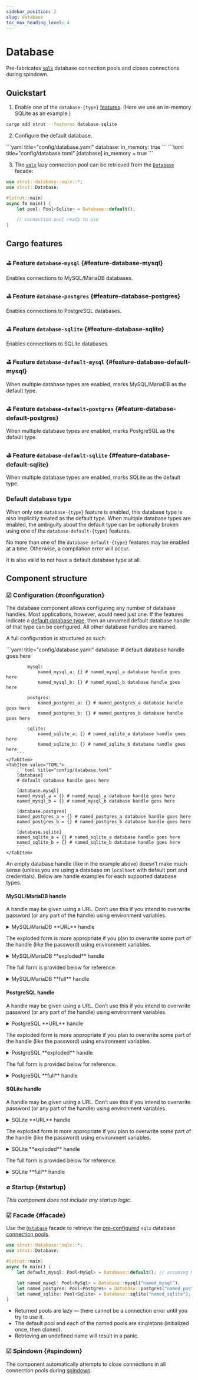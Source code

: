 ```yaml
---
sidebar_position: 2
slug: database
toc_max_heading_level: 4
---
```



# Database

[this-configuration]: #configuration
[this-cargo-features]: #cargo-features
[this-facade]: #facade
[this-default-database-type]: #default-database-type

[crates-io-sqlx]: https://crates.io/crates/sqlx

<!-- TODO: LINK BELOW IS BROKEN -->
[docs-rs-strut-database-facade]: https://docs.rs/strut/latest/strut/struct.Database.html
[docs-rs-sqlx-pool]: https://docs.rs/sqlx/latest/sqlx/struct.Pool.html
[docs-rs-strut-app-spindown]: https://docs.rs/strut/latest/strut/struct.AppSpindown.html

Pre-fabricates [`sqlx`][crates-io-sqlx] database connection pools and closes connections during spindown.

## Quickstart

1. Enable one of the `database-{type}` [features][this-cargo-features].
(Here we use an in-memory SQLite as an example.)

```bash
cargo add strut --features database-sqlite
```

2. Configure the default database.

<Tabs>
    <TabItem value="YAML">
        ```yaml title="config/database.yaml"
        database:
            in_memory: true
        ```
    </TabItem>
    <TabItem value="TOML">
        ```toml title="config/database.toml"
        [database]
        in_memory = true
        ```
    </TabItem>
</Tabs>

3. The [`sqlx`][crates-io-sqlx] lazy connection pool can be retrieved from the [`Database`][this-facade] facade:

```rust
use strut::database::sqlx::*;
use strut::Database;

#[strut::main]
async fn main() {
    let pool: Pool<Sqlite> = Database::default();

    // connection pool ready to use
}
```

## Cargo features

### ⛳︎ Feature `database-mysql` {#feature-database-mysql}

Enables connections to MySQL/MariaDB databases.

### ⛳︎ Feature `database-postgres` {#feature-database-postgres}

Enables connections to PostgreSQL databases.

### ⛳︎ Feature `database-sqlite` {#feature-database-sqlite}

Enables connections to SQLite databases.

### ⛳︎ Feature `database-default-mysql` {#feature-database-default-mysql}

When multiple database types are enabled, marks MySQL/MariaDB as the default type.

### ⛳︎ Feature `database-default-postgres` {#feature-database-default-postgres}

When multiple database types are enabled, marks PostgreSQL as the default type.

### ⛳︎ Feature `database-default-sqlite` {#feature-database-default-sqlite}

When multiple database types are enabled, marks SQLite as the default type.

### Default database type
When only one `database-{type}` feature is enabled, this database type is also implicitly treated as the default type.
When multiple database types are enabled, the ambiguity about the default type can be optionally broken using one of the `database-default-{type}` features.

No more than one of the `database-default-{type}` features may be enabled at a time.
Otherwise, a compilation error will occur.

It is also valid to not have a default database type at all.

## Component structure

### ☑︎ Configuration {#configuration}

The database component allows configuring any number of database handles.
Most applications, however, would need just one.
If the features indicate a [default database type][this-default-database-type], then an unnamed default database handle of that type can be configured.
All other database handles are named.

A full configuration is structured as such:

<Tabs>
    <TabItem value="YAML">
        ```yaml title="config/database.yaml"
        database:
            # default database handle goes here

            mysql:
                named_mysql_a: {} # named_mysql_a database handle goes here
                named_mysql_b: {} # named_mysql_b database handle goes here

            postgres:
                named_postgres_a: {} # named_postgres_a database handle goes here
                named_postgres_b: {} # named_postgres_b database handle goes here

            sqlite:
                named_sqlite_a: {} # named_sqlite_a database handle goes here
                named_sqlite_b: {} # named_sqlite_b database handle goes here
        ```
    </TabItem>
    <TabItem value="TOML">
        ```toml title="config/database.toml"
        [database]
        # default database handle goes here

        [database.mysql]
        named_mysql_a = {} # named_mysql_a database handle goes here
        named_mysql_b = {} # named_mysql_b database handle goes here

        [database.postgres]
        named_postgres_a = {} # named_postgres_a database handle goes here
        named_postgres_b = {} # named_postgres_b database handle goes here

        [database.sqlite]
        named_sqlite_a = {} # named_sqlite_a database handle goes here
        named_sqlite_b = {} # named_sqlite_b database handle goes here
        ```
    </TabItem>
</Tabs>

An empty database handle (like in the example above) doesn’t make much sense (unless you are using a database on `localhost` with default port and credentials).
Below are handle examples for each supported database types.

#### MySQL/MariaDB handle

A handle may be given using a URL.
Don’t use this if you intend to overwrite password (or any part of the handle) using environment variables.

<details>
    <summary>MySQL/MariaDB **URL** handle</summary>

    Various ways of configuring a MySQL/MariaDB handle as a URL:

    <Tabs>
        <TabItem value="YAML">
            ```yaml title="config/database.yaml"
            database:
                url: mysql://root:password@localhost:3306/default # assuming MySQL/MariaDB is the default type

                mysql: # two syntaxes below are equivalent
                    named_mysql_a: mysql://root:password@localhost:3306/named_mysql_a
                    named_mysql_b:
                        url: mysql://root:password@localhost:3306/named_mysql_b
            ```
        </TabItem>
        <TabItem value="TOML">
            ```toml title="config/database.toml"
            [database]
            url = "mysql://root:password@localhost:3306/default" # assuming MySQL/MariaDB is the default type

            # two syntaxes below are equivalent
            [database.mysql]
            named_mysql_a = "mysql://root:password@localhost:3306/named_mysql_a"

            [database.mysql.named_mysql_b]
            url = "mysql://root:password@localhost:3306/named_mysql_b"
            ```
        </TabItem>
    </Tabs>
</details>

The exploded form is more appropriate if you plan to overwrite some part of the handle (like the password) using environment variables.

<details>
    <summary>MySQL/MariaDB **exploded** handle</summary>

    Ways of configuring a MySQL/MariaDB handle in an exploded form:

    <Tabs>
        <TabItem value="YAML">
            ```yaml title="config/database.yaml"
            database:
                host: localhost
                port: 3306 # assuming MySQL/MariaDB is the default type
                database: default

                mysql:
                    named_mysql:
                        host: localhost
                        port: 3306
                        database: named_mysql
            ```
        </TabItem>
        <TabItem value="TOML">
            ```toml title="config/database.toml"
            [database]
            host = "localhost"
            port = 3306 # assuming MySQL/MariaDB is the default type
            database = "default"

            [database.mysql.named_mysql]
            host = "localhost"
            port = 3306
            database = "named_mysql"
            ```
        </TabItem>
    </Tabs>
</details>

The full form is provided below for reference.

<details>
    <summary>MySQL/MariaDB **full** handle</summary>

    <Tabs>
        <TabItem value="YAML">
            ```yaml title="config/database.yaml"
            database: # assuming MySQL/MariaDB is the default type
                host: localhost
                port: 3306
                username: root
                password: password
                database: db
                socket: /var/run/mysqld/mysqld.sock
                ssl_mode: preferred # disabled, preferred (default), required, verify_ca, verify_identity
                ssl_ca: /etc/ssl/certs/ca-certificates.crt # or inline starting with `-----BEGIN`
                ssl_client_cert: /etc/ssl/certs/client-cert.pem # as above
                ssl_client_key: /etc/ssl/private/client-key.pem # as above
                statement_cache_capacity: 100
                charset: utf8mb4
                collation: utf8mb4_unicode_ci
                log_settings:
                    statements_level: debug # off, error, warn, info, debug, trace
                    slow_statements_level: warn # as above
                    slow_statements_duration: 2s 500ms # parsed using `humantime` crate
                pipes_as_concat: true
                enable_cleartext_plugin: false
                no_engine_substitution: true
                timezone: +00:00
                set_names: true
                pool_options:
                    min_connections: 0
                    max_connections: 10
                    test_before_acquire: true
                    acquire_time_level: off # off, error, warn, info, debug, trace
                    acquire_slow_level: warn # as above
                    acquire_slow_threshold: 2s # parsed using `humantime` crate
                    acquire_timeout: 30s # as above
                    max_lifetime: 30min # as above
                    idle_timeout: 10min # as above
            ```
        </TabItem>
        <TabItem value="TOML">
            ```toml title="config/database.toml"
            [database] # assuming MySQL/MariaDB is the default type
            host = "localhost"
            port = 3306
            username = "root"
            password = "password"
            database = "db"
            socket = "/var/run/mysqld/mysqld.sock"
            ssl_mode = "preferred" # disabled, preferred (default), required, verify_ca, verify_identity
            ssl_ca = "/etc/ssl/certs/ca-certificates.crt" # or inline starting with `-----BEGIN`
            ssl_client_cert = "/etc/ssl/certs/client-cert.pem" # as above
            ssl_client_key = "/etc/ssl/private/client-key.pem" # as above
            statement_cache_capacity = 100
            charset = "utf8mb4"
            collation = "utf8mb4_unicode_ci"
            pipes_as_concat = true
            enable_cleartext_plugin = false
            no_engine_substitution = true
            timezone = "+00:00"
            set_names = true

            [database.log_settings]
            statements_level = "debug" # off, error, warn, info, debug, trace
            slow_statements_level = "warn" # as above
            slow_statements_duration = "2s 500ms" # parsed using `humantime` crate

            [database.pool_options]
            min_connections = 0
            max_connections = 10
            test_before_acquire = true
            acquire_time_level = "off" # off, error, warn, info, debug, trace
            acquire_slow_level = "warn" # as above
            acquire_slow_threshold = "2s" # parsed using `humantime` crate
            acquire_timeout = "30s" # as above
            max_lifetime = "30min" # as above
            idle_timeout = "10min" # as above
            ```
        </TabItem>
    </Tabs>
</details>

#### PostgreSQL handle

A handle may be given using a URL.
Don’t use this if you intend to overwrite password (or any part of the handle) using environment variables.

<details>
    <summary>PostgreSQL **URL** handle</summary>

    Various ways of configuring a PostgreSQL handle as a URL:

    <Tabs>
        <TabItem value="YAML">
            ```yaml title="config/database.yaml"
            database:
                url: postgresql://user:secret@localhost:5433/default # assuming PostgreSQL is the default type

                postgres: # two syntaxes below are equivalent
                    named_postgres_a: postgresql://user:secret@localhost:5433/named_postgres_a
                    named_postgres_b:
                        url: postgresql://user:secret@localhost:5433/named_postgres_b
            ```
        </TabItem>
        <TabItem value="TOML">
            ```toml title="config/database.toml"
            [database]
            url = "postgresql://user:secret@localhost:5433/default" # assuming PostgreSQL is the default type

            # two syntaxes below are equivalent
            [database.postgres]
            named_postgres_a = "postgresql://user:secret@localhost:5433/named_postgres_a"

            [database.postgres.named_postgres_b]
            url = "postgresql://user:secret@localhost:5433/named_postgres_b"
            ```
        </TabItem>
    </Tabs>
</details>

The exploded form is more appropriate if you plan to overwrite some part of the handle (like the password) using environment variables.

<details>
    <summary>PostgreSQL **exploded** handle</summary>

    Ways of configuring a PostgreSQL handle in an exploded form:

    <Tabs>
        <TabItem value="YAML">
            ```yaml title="config/database.yaml"
            database:
                host: localhost
                port: 5433 # assuming PostgreSQL is the default type
                database: default

                postgres:
                    named_postgres:
                        host: localhost
                        port: 5433
                        database: named_postgres
            ```
        </TabItem>
        <TabItem value="TOML">
            ```toml title="config/database.toml"
            [database]
            host = "localhost"
            port = 5433 # assuming PostgreSQL is the default type
            database = "default"

            [database.postgres.named_postgres]
            host = "localhost"
            port = 5433
            database = "named_postgres"
            ```
        </TabItem>
    </Tabs>
</details>

The full form is provided below for reference.

<details>
    <summary>PostgreSQL **full** handle</summary>

    <Tabs>
        <TabItem value="YAML">
            ```yaml title="config/database.yaml"
            database: # assuming PostgreSQL is the default type
                host: localhost
                port: 5433
                username: user
                password: secret
                database: db
                socket: /var/run/postgresql/.s.PGSQL.5432
                ssl_mode: prefer # disable, allow, prefer (default), require, verify_ca, verify_full
                ssl_root_cert: /etc/ssl/certs/ca-certificates.crt # or inline starting with `-----BEGIN`
                ssl_client_cert: /etc/ssl/certs/client-cert.pem # as above
                ssl_client_key: /etc/ssl/private/client-key.pem # as above
                statement_cache_capacity: 100
                application_name: my-app
                log_settings:
                    statements_level: debug # off, error, warn, info, debug, trace
                    slow_statements_level: warn # as above
                    slow_statements_duration: 2s 500ms # parsed using `humantime` crate
                extra_float_digits: 2
                options:
                    search_path: myschema,public
                pool_options:
                    min_connections: 0
                    max_connections: 10
                    test_before_acquire: true
                    acquire_time_level: off # off, error, warn, info, debug, trace
                    acquire_slow_level: warn # as above
                    acquire_slow_threshold: 2s # parsed using `humantime` crate
                    acquire_timeout: 30s # as above
                    max_lifetime: 30min # as above
                    idle_timeout: 10min # as above
            ```
        </TabItem>
        <TabItem value="TOML">
            ```toml title="config/database.toml"
            [database] # assuming PostgreSQL is the default type
            host = "localhost"
            port = 5433
            username = "user"
            password = "secret"
            database = "db"
            socket = "/var/run/postgresql/.s.PGSQL.5432"
            ssl_mode = "prefer" # disable, allow, prefer (default), require, verify_ca, verify_full
            ssl_root_cert = "/etc/ssl/certs/ca-certificates.crt" # or inline starting with `-----BEGIN`
            ssl_client_cert = "/etc/ssl/certs/client-cert.pem" # as above
            ssl_client_key = "/etc/ssl/private/client-key.pem" # as above
            statement_cache_capacity = 100
            application_name = "my-app"
            extra_float_digits = 2

            [database.log_settings]
            statements_level = "debug" # off, error, warn, info, debug, trace
            slow_statements_level = "warn" # as above
            slow_statements_duration = "2s 500ms" # parsed using `humantime` crate

            [database.options]
            search_path = "myschema,public"

            [database.pool_options]
            min_connections = 0
            max_connections = 10
            test_before_acquire = true
            acquire_time_level = "off" # off, error, warn, info, debug, trace
            acquire_slow_level = "warn" # as above
            acquire_slow_threshold = "2s" # parsed using `humantime` crate
            acquire_timeout = "30s" # as above
            max_lifetime = "30min" # as above
            idle_timeout = "10min" # as above
            ```
        </TabItem>
    </Tabs>
</details>

#### SQLite handle

A handle may be given using a URL.
Don’t use this if you intend to overwrite password (or any part of the handle) using environment variables.

<details>
    <summary>SQLite **URL** handle</summary>

    Various ways of configuring a SQLite handle as a URL:

    <Tabs>
        <TabItem value="YAML">
            ```yaml title="config/database.yaml"
            database:
                url: sqlite://default.db?mode=ro # assuming SQLite is the default type

                sqlite: # two syntaxes below are equivalent
                    named_sqlite_a: sqlite://named_sqlite_a.db?mode=ro
                    named_sqlite_b:
                        url: sqlite://named_sqlite_b.db?mode=ro
            ```
        </TabItem>
        <TabItem value="TOML">
            ```toml title="config/database.toml"
            [database]
            url = "sqlite://default.db?mode=ro" # assuming SQLite is the default type

            # two syntaxes below are equivalent
            [database.sqlite]
            named_sqlite_a = "sqlite://named_sqlite_a.db?mode=ro"

            [database.sqlite.named_sqlite_b]
            url = "sqlite://named_sqlite_b.db?mode=ro"
            ```
        </TabItem>
    </Tabs>
</details>

The exploded form is more appropriate if you plan to overwrite some part of the handle (like the password) using environment variables.

<details>
    <summary>SQLite **exploded** handle</summary>

    Ways of configuring a SQLite handle in an exploded form:

    <Tabs>
        <TabItem value="YAML">
            ```yaml title="config/database.yaml"
            database: # assuming SQLite is the default type
                filename: 'default.db'
                in_memory: false
                read_only: false
                create_if_missing: false

                sqlite:
                    named_sqlite:
                        filename: 'named_sqlite.db'
                        in_memory: false
                        read_only: false
                        create_if_missing: false
            ```
        </TabItem>
        <TabItem value="TOML">
            ```toml title="config/database.toml"
            [database] # assuming SQLite is the default type
            filename = "default.db"
            in_memory = false
            read_only = false
            create_if_missing = false

            [database.sqlite.named_sqlite]
            filename = "named_sqlite.db"
            in_memory = false
            read_only = false
            create_if_missing = false
            ```
        </TabItem>
    </Tabs>
</details>

The full form is provided below for reference.

<details>
    <summary>SQLite **full** handle</summary>

    <Tabs>
        <TabItem value="YAML">
            ```yaml title="config/database.yaml"
            database: # assuming SQLite is the default type
                filename: ':memory:'
                in_memory: true
                read_only: false
                create_if_missing: false
                shared_cache: false
                statement_cache_capacity: 100
                busy_timeout: 5s # parsed using `humantime` crate
                log_settings:
                    statements_level: debug # off, error, warn, info, debug, trace
                    slow_statements_level: warn # as above
                    slow_statements_duration: 2s 500ms # parsed using `humantime` crate
                immutable: false
                vfs: unix-dotfile
                pragmas:
                    foreign_keys: ON
                extensions:
                    extension_a: /path/to/entrypoint
                command_channel_size: 50
                row_channel_size: 50
                serialized: false
                thread_name_prefix: sqlx-sqlite-worker-
                optimize_on_close:
                    enabled: false
                    analysis_limit: 50
                pool_options:
                    min_connections: 0
                    max_connections: 10
                    test_before_acquire: true
                    acquire_time_level: off # off, error, warn, info, debug, trace
                    acquire_slow_level: warn # as above
                    acquire_slow_threshold: 2s # parsed using `humantime` crate
                    acquire_timeout: 30s # as above
                    max_lifetime: 30min # as above
                    idle_timeout: 10min # as above
            ```
        </TabItem>
        <TabItem value="TOML">
            ```toml title="config/database.toml"
            [database] # assuming SQLite is the default type
            filename = ":memory:"
            in_memory = true
            read_only = false
            create_if_missing = false
            shared_cache = false
            statement_cache_capacity = 100
            busy_timeout = "5s" # parsed using `humantime` crate
            immutable = false
            vfs = "unix-dotfile"
            command_channel_size = 50
            row_channel_size = 50
            serialized = false
            thread_name_prefix = "sqlx-sqlite-worker-"

            [database.log_settings]
            statements_level = "debug" # off, error, warn, info, debug, trace
            slow_statements_level = "warn" # as above
            slow_statements_duration = "2s 500ms" # parsed using `humantime` crate

            [database.pragmas]
            foreign_keys = "ON"

            [database.extensions]
            extension_a = "/path/to/entrypoint"

            [database.optimize_on_close]
            enabled = false
            analysis_limit = 50

            [database.pool_options]
            min_connections = 0
            max_connections = 10
            test_before_acquire = true
            acquire_time_level = "off" # off, error, warn, info, debug, trace
            acquire_slow_level = "warn" # as above
            acquire_slow_threshold = "2s" # parsed using `humantime` crate
            acquire_timeout = "30s" # as above
            max_lifetime = "30min" # as above
            idle_timeout = "10min" # as above
            ```
        </TabItem>
    </Tabs>
</details>

### ∅ Startup {#startup}

_This component does not include any startup logic._

### ☑︎ Facade {#facade}

Use the [`Database`][docs-rs-strut-database-facade] facade to retrieve the [pre-configured][this-configuration] `sqlx` database [connection pools][docs-rs-sqlx-pool].

```rust
use strut::database::sqlx::*;
use strut::Database;

#[strut::main]
async fn main() {
    let default_mysql: Pool<MySql> = Database::default(); // assuming MySQL/MariaDB is the default type

    let named_mysql: Pool<MySql> = Database::mysql("named_mysql");
    let named_postgres: Pool<Postgres> = Database::postgres("named_postgres");
    let named_sqlite: Pool<Sqlite> = Database::sqlite("named_sqlite");
}
```

- Returned pools are lazy — there cannot be a connection error until you try to use it.
- The default pool and each of the named pools are singletons (initialized once, then cloned).
- Retrieving an undefined name will result in a panic.

### ☑︎ Spindown {#spindown}

The component automatically attempts to close connections in all connection pools during [spindown][docs-rs-strut-app-spindown].
